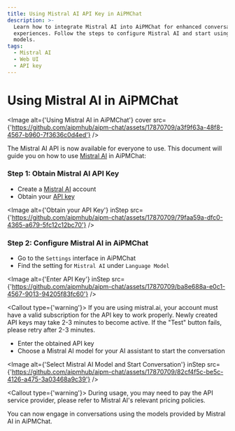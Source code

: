 ```yaml
---
title: Using Mistral AI API Key in AiPMChat
description: >-
  Learn how to integrate Mistral AI into AiPMChat for enhanced conversational
  experiences. Follow the steps to configure Mistral AI and start using its
  models.
tags:
  - Mistral AI
  - Web UI
  - API key
---
```


# Using Mistral AI in AiPMChat

<Image
  alt={'Using Mistral AI in AiPMChat'}
  cover
  src={'https://github.com/aipmhub/aipm-chat/assets/17870709/a3f9f63a-48f8-4567-b960-7f3636c0d4ed'}
/>

The Mistral AI API is now available for everyone to use. This document will guide you on how to use [Mistral AI](https://mistral.ai/) in AiPMChat:

<Steps>

### Step 1: Obtain Mistral AI API Key

- Create a [Mistral AI](https://mistral.ai/) account
- Obtain your [API key](https://console.mistral.ai/user/api-keys/)

<Image
  alt={'Obtain your API Key'}
  inStep
  src={'https://github.com/aipmhub/aipm-chat/assets/17870709/79faa59a-dfc0-4365-a679-5fc12c12bc70'}
/>

### Step 2: Configure Mistral AI in AiPMChat

- Go to the `Settings` interface in AiPMChat
- Find the setting for `Mistral AI` under `Language Model`

<Image
  alt={'Enter API Key'}
  inStep
  src={'https://github.com/aipmhub/aipm-chat/assets/17870709/ba8e688a-e0c1-4567-9013-94205f83fc60'}
/>

<Callout type={'warning'}>
  If you are using mistral.ai, your account must have a valid subscription for the API key to work
  properly. Newly created API keys may take 2-3 minutes to become active. If the "Test" button
  fails, please retry after 2-3 minutes.
</Callout>

- Enter the obtained API key
- Choose a Mistral AI model for your AI assistant to start the conversation

<Image
  alt={'Select Mistral AI Model and Start Conversation'}
  inStep
  src={'https://github.com/aipmhub/aipm-chat/assets/17870709/82cf4f5c-be5c-4126-a475-3a03468a9c39'}
/>

<Callout type={'warning'}>
  During usage, you may need to pay the API service provider, please refer to Mistral AI's relevant
  pricing policies.
</Callout>

</Steps>

You can now engage in conversations using the models provided by Mistral AI in AiPMChat.
